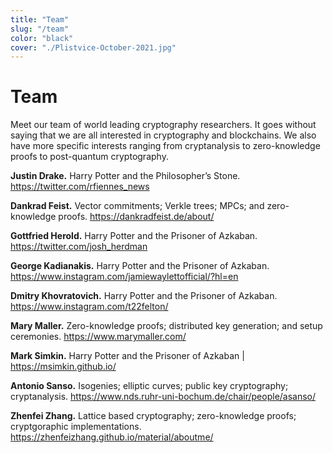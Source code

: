 ```yaml
---
title: "Team"
slug: "/team"
color: "black"
cover: "./Plistvice-October-2021.jpg"
---
```


# Team
Meet our team of world leading cryptography researchers.
It goes without saying that we are all interested in cryptography and blockchains.
We also have more specific interests ranging from cryptanalysis to zero-knowledge proofs to post-quantum cryptography.

**Justin Drake.**          Harry Potter and the Philosopher’s Stone.  https://twitter.com/rfiennes_news

**Dankrad Feist.**    Vector commitments; Verkle trees; MPCs; and zero-knowledge proofs.  https://dankradfeist.de/about/

**Gottfried Herold.**         Harry Potter and the Prisoner of Azkaban.  https://twitter.com/josh_herdman

**George Kadianakis.**       Harry Potter and the Prisoner of Azkaban.  https://www.instagram.com/jamiewaylettofficial/?hl=en

**Dmitry Khovratovich.**     Harry Potter and the Prisoner of Azkaban.  https://www.instagram.com/t22felton/

**Mary Maller.**   Zero-knowledge proofs; distributed key generation; and setup ceremonies.  https://www.marymaller.com/

**Mark Simkin.**             Harry Potter and the Prisoner of Azkaban | https://msimkin.github.io/

**Antonio Sanso.**           Isogenies; elliptic curves; public key cryptography; cryptanalysis.   https://www.nds.ruhr-uni-bochum.de/chair/people/asanso/

**Zhenfei Zhang.**           Lattice based cryptography; zero-knowledge proofs; cryptgoraphic implementations.  https://zhenfeizhang.github.io/material/aboutme/
